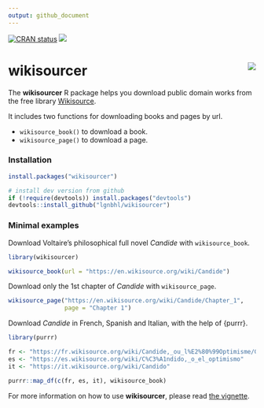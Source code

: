 ```yaml
---
output: github_document
---
```


<!-- badges: start -->
[![CRAN status](https://www.r-pkg.org/badges/version/wikisourcer)](https://CRAN.R-project.org/package=wikisourcer)
[![](http://cranlogs.r-pkg.org/badges/grand-total/wikisourcer)](https://cran.r-project.org/package=wikisourcer)
<!-- badges: end -->

# wikisourcer <img src="man/figures/logo.png" align="right" />

The **wikisourcer** R package helps you download public domain works from the free library [Wikisource](https://wikisource.org/). 

It includes two functions for downloading books and pages by url. 

- ```wikisource_book()``` to download a book.
- ```wikisource_page()``` to download a page.

### Installation

```r
install.packages("wikisourcer")
```

```r
# install dev version from github
if (!require(devtools)) install.packages("devtools")
devtools::install_github("lgnbhl/wikisourcer")
```

### Minimal examples

Download Voltaire's philosophical full novel *Candide* with `wikisource_book`.

```r
library(wikisourcer)

wikisource_book(url = "https://en.wikisource.org/wiki/Candide")
```

Download only the 1st chapter of *Candide* with `wikisource_page`.

```r
wikisource_page("https://en.wikisource.org/wiki/Candide/Chapter_1", 
                page = "Chapter 1")
```

Download *Candide* in French, Spanish and Italian, with the help of {purrr}.

```r
library(purrr)

fr <- "https://fr.wikisource.org/wiki/Candide,_ou_l%E2%80%99Optimisme/Garnier_1877"
es <- "https://es.wikisource.org/wiki/C%C3%A1ndido,_o_el_optimismo"
it <- "https://it.wikisource.org/wiki/Candido"

purrr::map_df(c(fr, es, it), wikisource_book)
```

For more information on how to use **wikisourcer**, please read [the vignette](https://felixluginbuhl.com/wikisourcer/articles/wikisourcer.html).
